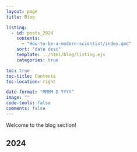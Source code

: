 ```yaml
---
layout: page
title: Blog

listing:
  - id: posts_2024
    contents:
      - "How-to-be-a-modern-scientist/index.qmd"
    sort: "date desc"
    template: ../html/blog/listing.ejs
    categories: true

toc: true
toc-title: Contents
toc-location: right

date-format: "MMMM D YYYY"
image: ""
code-tools: false
comments: false
---
```


Welcome to the blog section!

## 2024

:::{#posts_2024}
:::
